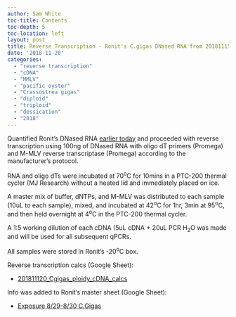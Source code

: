 ```yaml
---
author: Sam White
toc-title: Contents
toc-depth: 5
toc-location: left
layout: post
title: Reverse Transcription - Ronit's C.gigas DNased RNA from 20181115
date: '2018-11-20'
categories:
  - "reverse transcription"
  - "cDNA"
  - "MMLV"
  - "pacific oyster"
  - "Crassostrea gigas"
  - "diploid"
  - "triploid"
  - "dessication"
  - "2018"
---
```

Quantified Ronit's DNased RNA [earlier today](../2018-11-20-RNA-Quantification---Ronits-C.gigas-DNased-RNA-from-20181115/index.qmd) and proceeded with reverse transcription using 100ng of DNased RNA with oligo dT primers (Promega) and M-MLV reverse transcriptase (Promega) according to the manufacturer's protocol.

RNA and oligo dTs were incubated at 70<sup>o</sup>C for 10mins in a PTC-200 thermal cycler (MJ Research) without a heated lid and immediately placed on ice.

A master mix of buffer, dNTPs, and M-MLV was distributed to each sample (10uL to each sample), mixed, and incubated at 42<sup>o</sup>C for 1hr, 3min at 95<sup>o</sup>C, and then held overnight at 4<sup>o</sup>C in the PTC-200 thermal cycler.

A 1:5 working dilution of each cDNA (5uL cDNA + 20uL PCR H<sub>2</sub>O was made and will be used for all subsequent qPCRs.

All samples were stored in Ronit's -20<sup>o</sup>C box.

Reverse transcription calcs (Google Sheet):

- [201811120_Cgigas_ploidy_cDNA_calcs](https://docs.google.com/spreadsheets/d/1PtFerDO6iTCrimMAoaYlEUtb7d9PbGQxtIJoRQK2CnM/edit?usp=sharing)

Info was added to Ronit's master sheet (Google Sheet):

- [Exposure 8/29-8/30 C.Gigas](https://docs.google.com/spreadsheets/d/17mv8gMbmaldggA8Zf0RwBeNF_O4faY8dJFg31XO63K4/edit?usp=sharing)
